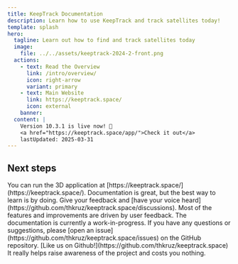 ```yaml
---
title: KeepTrack Documentation
description: Learn how to use KeepTrack and track satellites today!
template: splash
hero:
  tagline: Learn out how to find and track satellites today
  image:
    file: ../../assets/keeptrack-2024-2-front.png
  actions:
    - text: Read the Overview
      link: /intro/overview/
      icon: right-arrow
      variant: primary
    - text: Main Website
      link: https://keeptrack.space/
      icon: external
	banner:
  content: |
    Version 10.3.1 is live now! 🚀
    <a href="https://keeptrack.space/app/">Check it out</a>
	lastUpdated: 2025-03-31
---
```



## Next steps

<CardGrid>
	<Card title="Try KeepTrack now!" icon="rocket">
		You can run the 3D application at [https://keeptrack.space/](https://keeptrack.space/). Documentation is great, but the best way to learn is by doing.
	</Card>
	<Card title="Do you have questions?" icon="comment">
		Give your feedback and [have your voice heard](https://github.com/thkruz/keeptrack.space/discussions). Most of the features and improvements are driven by user feedback.
	</Card>
</CardGrid>
<CardGrid>
	<Card title="Documentation" icon="document">
		The documentation is currently a work-in-progress. If you have any questions or suggestions, please [open an issue](https://github.com/thkruz/keeptrack.space/issues) on the GitHub repository.
	</Card>
	<Card title="Like using KeepTrack?" icon="star">
		[Like us on Github!](https://github.com/thkruz/keeptrack.space) It really helps raise awareness of the project and costs you nothing.
	</Card>
</CardGrid>
